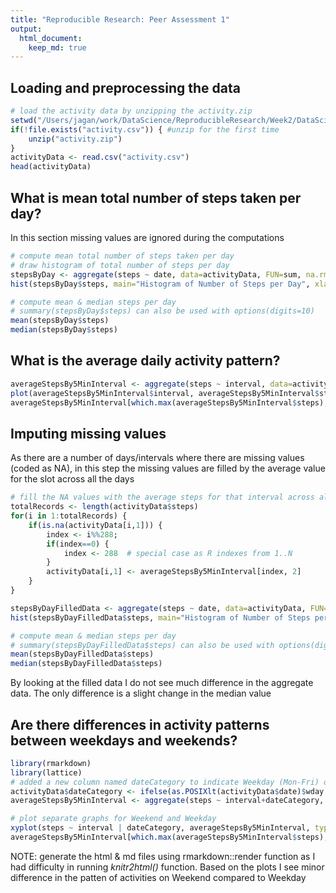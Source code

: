 ```yaml
---
title: "Reproducible Research: Peer Assessment 1"
output: 
  html_document:
    keep_md: true
---
```


## Loading and preprocessing the data
```r
# load the activity data by unzipping the activity.zip
setwd("/Users/jagan/work/DataScience/ReproducibleResearch/Week2/DataScience-ReproducibleResearch-Project1")
if(!file.exists("activity.csv")) { #unzip for the first time
    unzip("activity.zip")
}
activityData <- read.csv("activity.csv")
head(activityData)
```

## What is mean total number of steps taken per day?
In this section missing values are ignored during the computations

```r
# compute mean total number of steps taken per day
# draw histogram of total number of steps per day
stepsByDay <- aggregate(steps ~ date, data=activityData, FUN=sum, na.rm=TRUE)
hist(stepsByDay$steps, main="Histogram of Number of Steps per Day", xlab="Number of Steps/Day", col=blues9)

# compute mean & median steps per day
# summary(stepsByDay$steps) can also be used with options(digits=10)
mean(stepsByDay$steps)
median(stepsByDay$steps)

```

## What is the average daily activity pattern?

```r
averageStepsBy5MinInterval <- aggregate(steps ~ interval, data=activityData, FUN=mean, na.rm=TRUE)
plot(averageStepsBy5MinInterval$interval, averageStepsBy5MinInterval$steps, type="l", xlab="interval", ylab="Average Steps", col="purple")
averageStepsBy5MinInterval[which.max(averageStepsBy5MinInterval$steps),]$interval

```

## Imputing missing values

As there are a number of days/intervals where there are missing values (coded as NA), in this step the missing values are filled by the average value for the slot across all the days

```r
# fill the NA values with the average steps for that interval across all days
totalRecords <- length(activityData$steps)
for(i in 1:totalRecords) {
    if(is.na(activityData[i,1])) {
        index <- i%%288;
        if(index==0) {
            index <- 288  # special case as R indexes from 1..N
        }
        activityData[i,1] <- averageStepsBy5MinInterval[index, 2]
    }  
}

stepsByDayFilledData <- aggregate(steps ~ date, data=activityData, FUN=sum)
hist(stepsByDayFilledData$steps, main="Histogram of Number of Steps per Day", xlab="Number of Steps/Day", col="red")

# compute mean & median steps per day
# summary(stepsByDayFilledData$steps) can also be used with options(digits=10)
mean(stepsByDayFilledData$steps)
median(stepsByDayFilledData$steps)
```

By looking at the filled data I do not see much difference in the aggregate data. The only difference is a slight change in the median value

## Are there differences in activity patterns between weekdays and weekends?


```r
library(rmarkdown)
library(lattice)
# added a new column named dateCategory to indicate Weekday (Mon-Fri) or Weekend (Sat-Sun). POSIXlt$wday range is 0..6 with 0 as Sun
activityData$dateCategory <- ifelse(as.POSIXlt(activityData$date)$wday %in% c(1,2,3,4,5), "Weekday", "Weekend")
averageStepsBy5MinInterval <- aggregate(steps ~ interval+dateCategory, data=activityData, FUN=mean)

# plot separate graphs for Weekend and Weekday
xyplot(steps ~ interval | dateCategory, averageStepsBy5MinInterval, type="l", layout=c(1,2), xlab="Interval", ylab="Number of Steps")
averageStepsBy5MinInterval[which.max(averageStepsBy5MinInterval$steps),]$interval

```

NOTE: generate the html & md files using rmarkdown::render function as I had difficulty in running *knitr2html()* function. Based on the plots I see minor difference in the patten of activities on Weekend compared to Weekday






